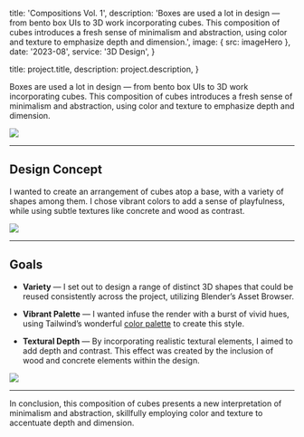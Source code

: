 
  title: 'Compositions Vol. 1',
  description:
    'Boxes are used a lot in design — from bento box UIs to 3D work incorporating cubes. This composition of cubes introduces a fresh sense of minimalism and abstraction, using color and texture to emphasize depth and dimension.',
  image: { src: imageHero },
  date: '2023-08',
  service: '3D Design',
}

  title: project.title,
  description: project.description,
}

Boxes are used a lot in design — from bento box UIs to 3D work incorporating cubes. This composition of cubes introduces a fresh sense of minimalism and abstraction, using color and texture to emphasize depth and dimension.

![](./hero.png)

---

## Design Concept

I wanted to create an arrangement of cubes atop a base, with a variety of shapes among them. I chose vibrant colors to add a sense of playfulness, while using subtle textures like concrete and wood as contrast.

![](./closeup-1.png)

---

## Goals

- **Variety** — I set out to design a range of distinct 3D shapes that could be reused consistently across the project, utilizing Blender’s Asset Browser.

- **Vibrant Palette** — I wanted infuse the render with a burst of vivid hues, using Tailwind’s wonderful [color palette](https://tailwindcss.com/docs/customizing-colors) to create this style.

- **Textural Depth** — By incorporating realistic textural elements, I aimed to add depth and contrast. This effect was created by the inclusion of wood and concrete elements within the design.

![](./closeup-2.png)

---

In conclusion, this composition of cubes presents a new interpretation of minimalism and abstraction, skillfully employing color and texture to accentuate depth and dimension.
